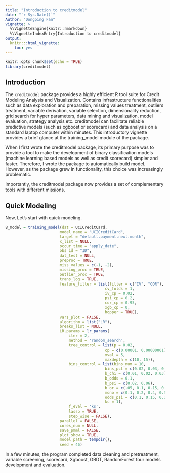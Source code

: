---
title: "Introduction to creditmodel"
date: "`r Sys.Date()`"
Author: "Dongping Fan"
vignette: >
  %\VignetteEngine{knitr::rmarkdown}
  %\VignetteIndexEntry{Introduction to creditmodel}
output:
  knitr:::html_vignette:
    toc: yes
---
```{r setup, include = FALSE}
knitr::opts_chunk$set(echo = TRUE)
library(creditmodel)
```
## Introduction

The `creditmodel` package provides a highly efficient R tool suite for Credit Modeling Analysis and Visualization. Contains infrastructure functionalities such as data exploration and preparation, missing values treatment, outliers treatment, variable derivation, variable selection, dimensionality reduction, grid search for hyper parameters, data mining and visualization, model evaluation, strategy analysis etc. 
creditmodel can facilitate reliable predictive models (such as xgboost or scorecard) and data analysis on a standard laptop computer within minutes.
This introductory vignette provides a brief glance at the training_model module of the package.

When I first wrote the creditmodel package, its primary purpose was to provide a tool to make the development of binary classification models (machine learning based models as well as credit scorecard) simpler and faster. Therefore, I wrote the package to automatically build model. However, as the package grew in functionality, this choice was increasingly problematic.

Importantly, the creditmodel package now provides a set of complementary tools with different missions.

## Quick Modeling

Now, Let's start with quick modeling.

```{r fig.width = 10}

B_model = training_model(dat = UCICreditCard,
                        model_name = "UCICreditCard",
                        target = "default.payment.next.month",
                        x_list = NULL,
                        occur_time = "apply_date",
                        obs_id = "ID",
                        dat_test = NULL,
                        preproc = TRUE,
                        miss_values = c(-1, -2),
                        missing_proc = TRUE,
                        outlier_proc = TRUE,
                        trans_log = TRUE,
                        feature_filter = list(filter = c("IV", "COR"),
                                            cv_folds = 1,
                                            iv_cp = 0.02,
                                            psi_cp = 0.2,
                                            cor_cp = 0.95,
                                            xgb_cp = 0,
                                            hopper = TRUE),
                        vars_plot = FALSE,
                        algorithm = list("LR"),
                        breaks_list = NULL,
                        LR.params = lr_params(
                            iter = 2,
                            method = 'random_search',
                            tree_control = list(p = 0.02,
                                            cp = c(0.00001, 0.00000001),
                                            xval = 5,
                                            maxdepth = c(10, 15)),
                            bins_control = list(bins_num = 10,
                                            bins_pct = c(0.02, 0.03, 0.05),
                                            b_chi = c(0.01, 0.02, 0.03),
                                            b_odds = 0.1,
                                            b_psi = c(0.02, 0.06),
                                            b_or = c(.05, 0.1, 0.15, 0.2),
                                            mono = c(0.1, 0.2, 0.4, 0.5),
                                            odds_psi = c(0.1, 0.15, 0.2),
                                            kc = 1),
                            f_eval = 'ks',
                            lasso = TRUE,
                            step_wise = FALSE),
                        parallel = FALSE,
                        cores_num = NULL,
                        save_pmml = FALSE,
                        plot_show = TRUE,
                        model_path = tempdir(),
                        seed = 46)
```
In a few minutes, the program completed data cleaning and pretreatment, variable screening, scorecard, Xgboost, GBDT, RandomForest four models development and evaluation.
